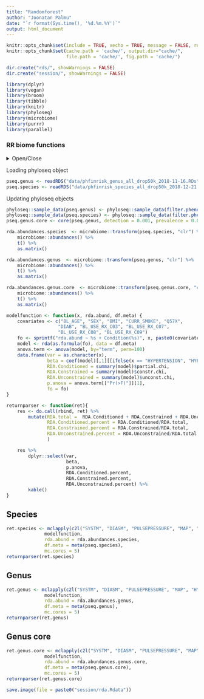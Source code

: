 ```yaml
---
title: "Randomforest"
author: "Joonatan Palmu"
date: "`r format(Sys.time(), '%d.%m.%Y')`"
output: html_document
---
```

	
```r
knitr::opts_chunk$set(include = TRUE, xecho = TRUE, message = FALSE, results='asis', cache=FALSE, warning=FALSE)
knitr::opts_chunk$set(cache.path = 'cache/', output.dir="cache/",
                      file.path = 'cache/', fig.path = 'cache/')

dir.create("rds/", showWarnings = FALSE)
dir.create("session/", showWarnings = FALSE)
```

```r
library(dplyr)
library(vegan)
library(broom)
library(tibble)
library(knitr)
library(phyloseq)
library(microbiome)
library(purrr)
library(parallel)
```

### RR biome functions

<details>
  <summary>Open/Close</summary>
  
```r
source("articletwo-rrbiome.R")
```

</details>


Loading phyloseq object

```r
pseq.genus <- readRDS("data/phfinrisk_genus_all_drop50k_2018-11-16.RDs")
pseq.species <- readRDS("data/phfinrisk_species_all_drop50k_2018-12-21.RDs")
```

Updating phyloseq objects

```r
phyloseq::sample_data(pseq.genus) <- phyloseq::sample_data(filter.phenotype.data(pseq.genus))
phyloseq::sample_data(pseq.species) <- phyloseq::sample_data(filter.phenotype.data(pseq.species))
pseq.genus.core <- core(pseq.genus, detection = 0.001, prevalence = 0.01)
```


```r
rda.abundances.species  <- microbiome::transform(pseq.species, "clr") %>%
    microbiome::abundances() %>%
    t() %>%
    as.matrix()

rda.abundances.genus  <- microbiome::transform(pseq.genus, "clr") %>%
    microbiome::abundances() %>%
    t() %>%
    as.matrix()

rda.abundances.genus.core  <- microbiome::transform(pseq.genus.core, "clr") %>%
    microbiome::abundances() %>%
    t() %>%
    as.matrix()
```

```r
modelfunction <- function(x, rda.abund, df.meta) {
    covariates <- c("BL_AGE", "SEX", "BMI", "CURR_SMOKE", "Q57X",
                   "DIAB", "BL_USE_RX_C03", "BL_USE_RX_C07",
                   "BL_USE_RX_C08", "BL_USE_RX_C09")
    fo <- sprintf("rda.abund ~ %s + Condition(%s)", x, paste0(covariates, collapse = "+"))
    model <- rda(as.formula(fo), data = df.meta)
    anova.term <- anova(model, by="term", perm=100)
    data.frame(var = as.character(x),
               beta = coef(model)[,1][[ifelse(x == "HYPERTENSION", "HYPERTENSION1", x)]],
               RDA.Conditioned = summary(model)$partial.chi,
               RDA.Constrained = summary(model)$constr.chi,
               RDA.Unconstrained = summary(model)$unconst.chi,
               p.anova = anova.term[["Pr(>F)"]][1],
               fo = fo)
}
```

```r
returnparser <- function(ret){
    res <- do.call(rbind, ret) %>%
        mutate(RDA.total =  RDA.Conditioned + RDA.Constrained + RDA.Unconstrained,
               RDA.Conditioned.percent = RDA.Conditioned/RDA.total,
               RDA.Constrained.percent = RDA.Constrained/RDA.total,
               RDA.Unconstrained.percent = RDA.Unconstrained/RDA.total
               ) 

    res %>%
        dplyr::select(var,
                      beta,
                      p.anova,
                      RDA.Conditioned.percent,
                      RDA.Constrained.percent,
                      RDA.Unconstrained.percent) %>%
        kable()
}
```

## Species

```r
ret.species <- mclapply(c2l("SYSTM", "DIASM", "PULSEPRESSURE", "MAP", "HYPERTENSION"),
              modelfunction,
              rda.abund = rda.abundances.species,
              df.meta = meta(pseq.species),
              mc.cores = 5)
returnparser(ret.species)
```

## Genus

```r
ret.genus <- mclapply(c2l("SYSTM", "DIASM", "PULSEPRESSURE", "MAP", "HYPERTENSION"),
              modelfunction,
              rda.abund = rda.abundances.genus,
              df.meta = meta(pseq.genus),
              mc.cores = 5)
returnparser(ret.genus)
```

## Genus core

```r
ret.genus.core <- mclapply(c2l("SYSTM", "DIASM", "PULSEPRESSURE", "MAP", "HYPERTENSION"),
              modelfunction,
              rda.abund = rda.abundances.genus.core,
              df.meta = meta(pseq.genus.core),
              mc.cores = 5)
returnparser(ret.genus.core)
```

```r
save.image(file = paste0("session/rda.Rdata"))
```
